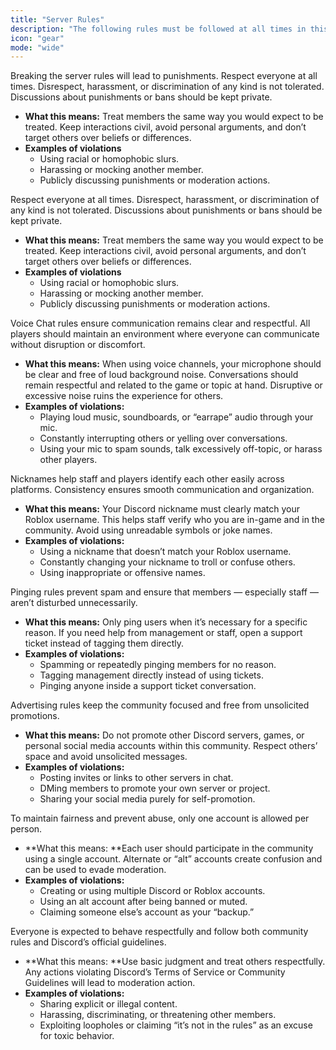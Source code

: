 ```yaml
---
title: "Server Rules"
description: "The following rules must be followed at all times in this community,"
icon: "gear"
mode: "wide"
---
```


<Danger>
  Breaking the server rules will lead to punishments.
</Danger>

<Card title="Respect & Conduct" icon="thumbs-up">
  Respect everyone at all times. Disrespect, harassment, or discrimination of any kind is not tolerated. Discussions about punishments or bans should be kept private.

  - **What this means:** Treat members the same way you would expect to be treated. Keep interactions civil, avoid personal arguments, and don’t target others over beliefs or differences.
  - **Examples of violations**
    - Using racial or homophobic slurs.
    - Harassing or mocking another member.
    - Publicly discussing punishments or moderation actions.
</Card>

<Card title="Chat & Channel Use" icon="message">
  Respect everyone at all times. Disrespect, harassment, or discrimination of any kind is not tolerated. Discussions about punishments or bans should be kept private.

  - **What this means:** Treat members the same way you would expect to be treated. Keep interactions civil, avoid personal arguments, and don’t target others over beliefs or differences.
  - **Examples of violations**
    - Using racial or homophobic slurs.
    - Harassing or mocking another member.
    - Publicly discussing punishments or moderation actions.
</Card>

<Card title="Voice Chat" icon="microphone">
  Voice Chat rules ensure communication remains clear and respectful. All players should maintain an environment where everyone can communicate without disruption or discomfort.

  - **What this means:** When using voice channels, your microphone should be clear and free of loud background noise. Conversations should remain respectful and related to the game or topic at hand. Disruptive or excessive noise ruins the experience for others.
  - **Examples of violations:**
    - Playing loud music, soundboards, or “earrape” audio through your mic.
    - Constantly interrupting others or yelling over conversations.
    - Using your mic to spam sounds, talk excessively off-topic, or harass other players.
</Card>

<Card title="Nicknames" icon="tag">
  Nicknames help staff and players identify each other easily across platforms. Consistency ensures smooth communication and organization.

  - **What this means:** Your Discord nickname must clearly match your Roblox username. This helps staff verify who you are in-game and in the community. Avoid using unreadable symbols or joke names.
  - **Examples of violations:**
    - Using a nickname that doesn’t match your Roblox username.
    - Constantly changing your nickname to troll or confuse others.
    - Using inappropriate or offensive names.
</Card>

<Card title="Pinging" icon="bell">
  Pinging rules prevent spam and ensure that members — especially staff — aren’t disturbed unnecessarily.

  - **What this means:** Only ping users when it’s necessary for a specific reason. If you need help from management or staff, open a support ticket instead of tagging them directly.
  - **Examples of violations:**
    - Spamming or repeatedly pinging members for no reason.
    - Tagging management directly instead of using tickets.
    - Pinging anyone inside a support ticket conversation.
</Card>

<Card title="Advertising" icon="ban">
  Advertising rules keep the community focused and free from unsolicited promotions.

  - **What this means:** Do not promote other Discord servers, games, or personal social media accounts within this community. Respect others’ space and avoid unsolicited messages.
  - **Examples of violations:**
    - Posting invites or links to other servers in chat.
    - DMing members to promote your own server or project.
    - Sharing your social media purely for self-promotion.
</Card>

<Card title="Alternate Accounts" icon="people">
  To maintain fairness and prevent abuse, only one account is allowed per person.

  - \*\*What this means: \*\*Each user should participate in the community using a single account. Alternate or “alt” accounts create confusion and can be used to evade moderation.
  - **Examples of violations:**
    - Creating or using multiple Discord or Roblox accounts.
    - Using an alt account after being banned or muted.
    - Claiming someone else’s account as your “backup.”
</Card>

<Card title="Common Sense & Discord Policy" icon="scale-balanced">
  Everyone is expected to behave respectfully and follow both community rules and Discord’s official guidelines.

  - \*\*What this means: \*\*Use basic judgment and treat others respectfully. Any actions violating Discord’s Terms of Service or Community Guidelines will lead to moderation action.
  - **Examples of violations:**
    - Sharing explicit or illegal content.
    - Harassing, discriminating, or threatening other members.
    - Exploiting loopholes or claiming “it’s not in the rules” as an excuse for toxic behavior.
</Card>